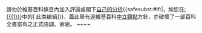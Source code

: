 <div style=clear: both></div>{{{icon|[[File:Information.svg|25px|alt=|link=]]}}}請勿於維基百科條目內加入評論或閣下[[Wikipedia:非原創研究|自己的分析]]{{<includeonly>safesubst:</includeonly>#if:{{{1|}}}|，如您在[[:{{{1}}}]]中的<span class="plainlinks">[{{{2}}} 此类编辑]</span>}}，蓋此舉有違維基百科[[Wikipedia:中立的觀點|中立觀點]]方針，亦破壞了一部百科全書當有之正式語調。谢谢。 <!-- Template:Huggle/warn-npov-2 --><!-- Template:Uw-npov2 -->~~<noinclude></noinclude>~~<noinclude>

{{Huggle/TemplateNotice|series = uw-npov|max = 4}}

</noinclude>